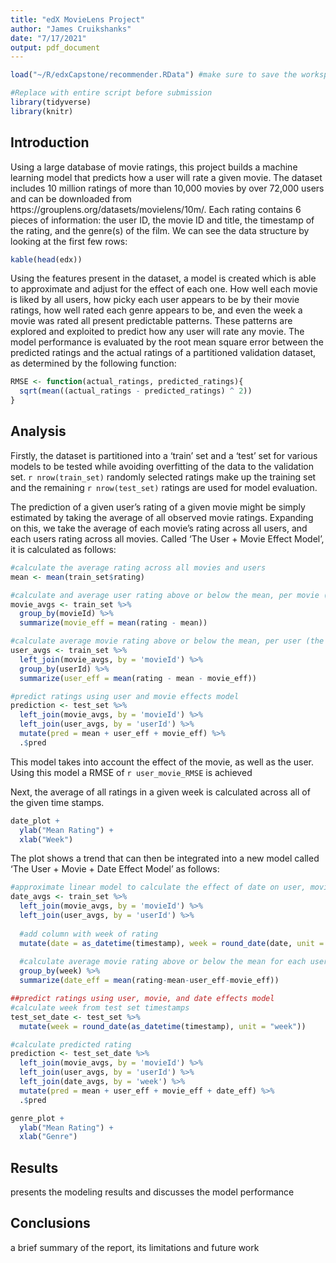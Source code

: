 ```yaml
---
title: "edX MovieLens Project"
author: "James Cruikshanks"
date: "7/17/2021"
output: pdf_document
---
```


```r
load("~/R/edxCapstone/recommender.RData") #make sure to save the workspace image before running RMD.

#Replace with entire script before submission
library(tidyverse)
library(knitr)
```

## Introduction

Using a large database of movie ratings, this project builds a machine learning model that predicts how a user will rate a given movie. The dataset includes 10 million ratings of more than 10,000 movies by over 72,000 users and can be downloaded from https://grouplens.org/datasets/movielens/10m/. Each rating contains 6 pieces of information: the user ID, the movie ID and title, the timestamp of the rating, and the genre(s) of the film. We can see the data structure by looking at the first few rows:

```r
kable(head(edx))
```

Using the features present in the dataset, a model is created which is able to approximate and adjust for the effect of each one. How well each movie is liked by all users, how picky each user appears to be by their movie ratings, how well rated each genre appears to be, and even the week a movie was rated all present predictable patterns. These patterns are explored and exploited to predict how any user will rate any movie. The model performance is evaluated by the root mean square error between the predicted ratings and the actual ratings of a partitioned validation dataset, as determined by the following function:


```r
RMSE <- function(actual_ratings, predicted_ratings){
  sqrt(mean((actual_ratings - predicted_ratings) ^ 2))
}
```

## Analysis

Firstly, the dataset is partitioned into a 'train' set and a 'test' set for various models to be tested while avoiding overfitting of the data to the validation set. `r nrow(train_set)` randomly selected ratings make up the training set and the remaining `r nrow(test_set)` ratings are used for model evaluation.

The prediction of a given user's rating of a given movie might be simply estimated by taking the average of all observed movie ratings. Expanding on this, we take the average of each movie's rating across all users, and each users rating across all movies. Called 'The User + Movie Effect Model', it is calculated as follows:

```r
#calculate the average rating across all movies and users
mean <- mean(train_set$rating)

#calculate and average user rating above or below the mean, per movie (the 'movie effect')
movie_avgs <- train_set %>%
  group_by(movieId) %>%
  summarize(movie_eff = mean(rating - mean))

#calculate average movie rating above or below the mean, per user (the 'user effect')
user_avgs <- train_set %>%
  left_join(movie_avgs, by = 'movieId') %>%
  group_by(userId) %>%
  summarize(user_eff = mean(rating - mean - movie_eff))

#predict ratings using user and movie effects model
prediction <- test_set %>%
  left_join(movie_avgs, by = 'movieId') %>%
  left_join(user_avgs, by = 'userId') %>%
  mutate(pred = mean + user_eff + movie_eff) %>%
  .$pred
```

This model takes into account the effect of the movie, as well as the user. Using this model a RMSE of `r user_movie_RMSE` is achieved

Next, the average of all ratings in a given week is calculated across all of the given time stamps.

```r
date_plot +
  ylab("Mean Rating") +
  xlab("Week")
```

The plot shows a trend that can then be integrated into a new model called 'The User + Movie + Date Effect Model' as follows:
```r
#approximate linear model to calculate the effect of date on user, movie rating
date_avgs <- train_set %>%
  left_join(movie_avgs, by = 'movieId') %>%
  left_join(user_avgs, by = 'userId') %>%
  
  #add column with week of rating
  mutate(date = as_datetime(timestamp), week = round_date(date, unit = "week")) %>%
  
  #calculate average movie rating above or below the mean for each user and movie, by week
  group_by(week) %>%
  summarize(date_eff = mean(rating-mean-user_eff-movie_eff))

##predict ratings using user, movie, and date effects model
#calculate week from test set timestamps
test_set_date <- test_set %>%
  mutate(week = round_date(as_datetime(timestamp), unit = "week"))

#calculate predicted rating
prediction <- test_set_date %>%
  left_join(movie_avgs, by = 'movieId') %>%
  left_join(user_avgs, by = 'userId') %>%
  left_join(date_avgs, by = 'week') %>%
  mutate(pred = mean + user_eff + movie_eff + date_eff) %>%
  .$pred
```

```r
genre_plot +
  ylab("Mean Rating") +
  xlab("Genre")
```
## Results

presents the modeling results and discusses the model performance

## Conclusions

a brief summary of the report, its limitations and future work

